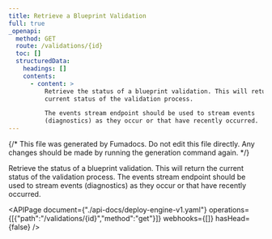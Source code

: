 ```yaml
---
title: Retrieve a Blueprint Validation
full: true
_openapi:
  method: GET
  route: /validations/{id}
  toc: []
  structuredData:
    headings: []
    contents:
      - content: >
          Retrieve the status of a blueprint validation. This will return the
          current status of the validation process.

          The events stream endpoint should be used to stream events
          (diagnostics) as they occur or that have recently occurred.
---
```


{/* This file was generated by Fumadocs. Do not edit this file directly. Any changes should be made by running the generation command again. */}

Retrieve the status of a blueprint validation. This will return the current status of the validation process.
The events stream endpoint should be used to stream events (diagnostics) as they occur or that have recently occurred.


<APIPage document={"./api-docs/deploy-engine-v1.yaml"} operations={[{"path":"/validations/{id}","method":"get"}]} webhooks={[]} hasHead={false} />